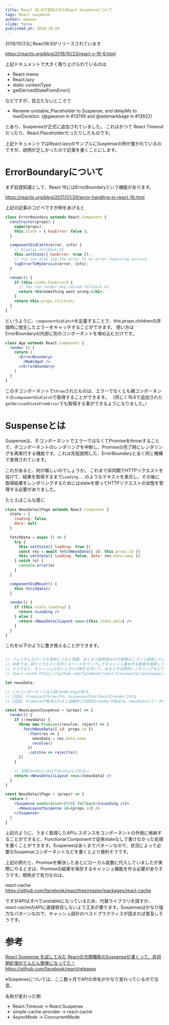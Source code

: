```yaml
---
title: React 16.6で追加されたReact.Suspenseについて
tags: React suspense
author: wawoon
slide: false
published_at: 2018-10-29
---
```


2018/10/23にReact16.6がリリースされています

https://reactjs.org/blog/2018/10/23/react-v-16-6.html

上記ドキュメントで大きく取り上げられているのは

- React.memo
- React.lazy
- static contextType
- getDerivedStateFromError()

などですが、目立たないところで

- Rename unstable_Placeholder to Suspense, and delayMs to maxDuration. (@gaearon in #13799 and @sebmarkbage in #13922)

とあり、Suspenseが正式に追加されていました。
これはかつて React.Timeoutだったり、React.Placeholderだったりしたものです。

上記ドキュメントではReact.lazyのサンプルにSuspenseの例が書かれているのですが、説明が乏しかったので記事を書くことにします。

# ErrorBoundaryについて

まず前提知識として、React 16にはErrorBoundaryという機能があります。

https://reactjs.org/blog/2017/07/26/error-handling-in-react-16.html

上記の記事のコピペですが例をあげると

```jsx
class ErrorBoundary extends React.Component {
  constructor(props) {
    super(props);
    this.state = { hasError: false };
  }

  componentDidCatch(error, info) {
    // Display fallback UI
    this.setState({ hasError: true });
    // You can also log the error to an error reporting service
    logErrorToMyService(error, info);
  }

  render() {
    if (this.state.hasError) {
      // You can render any custom fallback UI
      return <h1>Something went wrong.</h1>;
    }
    return this.props.children;
  }
}
```

というように、`componentDidCatch`を定義することで、this.props.childrenの評価時に発生したエラーをキャッチすることができます。
使い方はErrorBoundaryの内部に別のコンポーネントを埋め込むだけです。

```jsx
class App extends React.Component {
  render () {
    return (
      <ErrorBoundary>
        <MyWidget />
      </ErrorBoundary>
    )
  }
}
```

この子コンポーネントで`throw`されたものは、エラーでなくとも親コンポーネントの`componentDidCatch`で取得することができます。
（同じく16.6で追加された`getDerivedStateFromError`でも取得する事ができるようになりました。）


# Suspenseとは

Suspenseは、子コンポーネントでエラーではなくてPromiseをthrowすることで、子コンポーネントのレンダリングを中断し、Promiseの完了時にレンダリングを再実行する機能です。これは先程説明した、ErrorBoundaryと全く同じ機構で実現されています。

これがあると、何が嬉しいのでしょうか。
これまで非同期でHTTPリクエストを投げて、結果を取得するまで`Loading...`のようなテキストを表示し、その後に取得結果をレンダリングするためにはstateを使ってHTTPリクエストの状態を管理する必要がありました。

たとえばこんな感じ

```jsx
class NewsDetailPage extends React.Component {
  state = {
    loading: false,
    data: null
  }

  fetchData = async () => {
    try {
      this.setState({ loading: true })
      const res = await fetchNewsData({ id: this.props.id })
      this.setState({ loading: false, data: res.data.news })
    } catch (e) {
      console.error(e)
    }
  }

  componentDidMount() {
    this.fetchData()
  }

  render() {
    if (this.state.loading) {
      return <Loading />
    } else {
      return <NewsDetailLayout news={this.state.data} />
    }
  }
}
```

これを以下のように書き換えることができます。

```jsx

// フェッチしたデータを保存しておく変数。あくまで説明用なので実際はこういう実装してはダメ。
// 本家では、APIリクエストを叩くメソッドをラップしてキャッシュ層を作る実装を推奨している。
// そうすると、キャッシュがないときだけAPIを叩いて、あるときは即時レンダリングなどできる。
// react-cache https://github.com/facebook/react/tree/master/packages/react-cache

let newsData;

// このコンポーネントは２回renderingが走る。
// 1回目: Promiseがthrowされ、Suspenseのfallbackがrenderされる
// 2回目: Promiseが解決されると自動的に2回目のrenderが始まる。newsDataにデータがセットされているので、NewsDetailLayoutがreturnされる。

const NewsLayoutSuspense = (props) => {
  render() {
    if (!newsData) {
      throw new Promise((resolve, reject) => {
        fetchNewsData({ id: props.id })
          .then(res => {
            newsData = res.data.news
            resolve()
          })
          .catch(e => reject(e))
      })
    }

    // 初回renderには以下はreturnされない。
    return <NewsDetailLayout news={newsData} />
  }
}

const NewsDetailPage = (props) => {
  return (
    <Suspense maxDuration={500} fallback={<Loading />}>
      <NewsLayoutSuspense id={props.id} />
    </Suspense>
  )
}
```

上記のように、うまく取得したAPIレスポンスをコンポーネントの外側に格納することができると、Functional Componentで従来stateなしで書けなかった処理を書くことができます。Suspenseはあくまでパターンなので、状況によって必要なSuspenseコンポーネントなどを書くとより便利そうです。

上記の例だと、Promiseを解決したあとにローカル変数に代入していましたが実際にやるときは、Promiseの結果を保存するキャッシュ機能を作る必要がありそうです。現時点で有力なのは、

react-cache https://github.com/facebook/react/tree/master/packages/react-cache

ですがAPIはすべてunstableになっているため、代替ライブラリを探すか、react-cacheのAPIに直接依存しないよう工夫が要ります。Suspenseはかなり強力なパターンなので、キャッシュ設計のベストプラクティスが固まれば普及しそうです。

# 参考

[React Suspense を試してみた](https://qiita.com/mizchi/items/89f2ec05f909a8d8dbbe)
[Reactの次期機能のSuspenseが凄くって、非同期処理がどんどん簡単になってた！](https://qiita.com/fumihiko-hidaka/items/c3aaedd073f7bf5a685f)
https://github.com/facebook/react/releases

※Suspenseについては、ここ数ヶ月でAPIの命名がかなり変わっているので注意。

名称が変わった例:

- React.Timeout → React.Suspense
- simple-cache-provider → react-cache
- AsyncMode → ConcurrentMode

